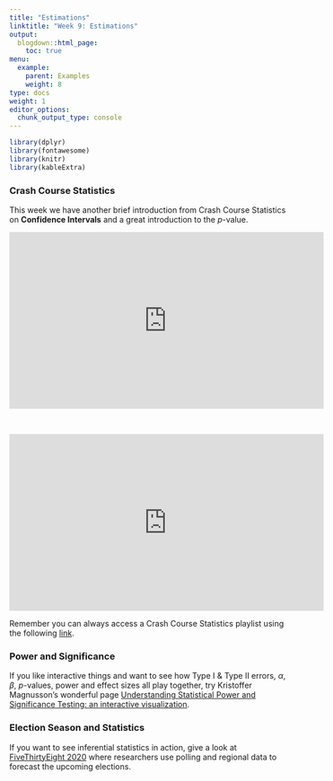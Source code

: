 ```yaml
---
title: "Estimations"
linktitle: "Week 9: Estimations"
output:
  blogdown::html_page:
    toc: true
menu:
  example:
    parent: Examples
    weight: 8
type: docs
weight: 1
editor_options: 
  chunk_output_type: console
---
```

```r
library(dplyr)
library(fontawesome)
library(knitr)
library(kableExtra)
```

### Crash Course Statistics
This week we have another brief introduction from Crash Course Statistics on **Confidence Intervals** and a great introduction to the *p*-value.

<p align="center">
<iframe width="560" height="315" src="https://www.youtube.com/embed/yDEvXB6ApWc" frameborder="0" allow="accelerometer; autoplay; encrypted-media; gyroscope; picture-in-picture" allowfullscreen></iframe>
</p>
<br>
<p align="center">
<iframe width="560" height="315" src="https://www.youtube.com/embed/bf3egy7TQ2Q" frameborder="0" allow="accelerometer; autoplay; encrypted-media; gyroscope; picture-in-picture" allowfullscreen></iframe>
</p>

Remember you can always access a Crash Course Statistics playlist using the following  [link](https://www.youtube.com/playlist?list=PL8dPuuaLjXtNM_Y-bUAhblSAdWRnmBUcr){target="_blank"}.

### Power and Significance 

If you like interactive things and want to see how Type I & Type II errors, $\alpha$, $\beta$, *p*-values, power and effect sizes all play together, try Kristoffer Magnusson's wonderful page [Understanding Statistical Power and Significance Testing: an interactive visualization](https://rpsychologist.com/d3/nhst/){target="_blank"}.

### Election Season and Statistics

If you want to see inferential statistics in action, give a look at [FiveThirtyEight 2020](https://projects.fivethirtyeight.com/2020-election-forecast/){target="_blank"} where researchers use polling and regional data to forecast the upcoming elections.